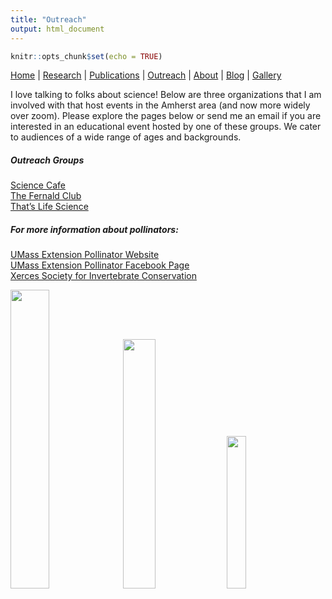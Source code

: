 ```yaml
---
title: "Outreach"
output: html_document
---
```


```r
knitr::opts_chunk$set(echo = TRUE)
```

[Home](index.html)  |  [Research](research.html)  |  [Publications](pubs.html)  |  [Outreach](outreach.html)  |  [About](about.html) | [Blog](blog.html) | [Gallery](gallery.html)

I love talking to folks about science! Below are three organizations that I am involved with that host events in the Amherst area (and now more widely over zoom). Please explore the pages below or send me an email if you are interested in an educational event hosted by one of these groups. We cater to audiences of a wide range of ages and backgrounds. 

##### Outreach Groups <br/>
[Science Cafe](https://oebsciencecafe.org/) <br/>
[The Fernald Club](https://www.fernaldclub.org/home) <br/>
[That's Life Science](http://thatslifesci.com/) <br/>

##### For more information about pollinators: <br/>
[UMass Extension Pollinator Website](https://ag.umass.edu/resources/pollinators) <br/>
[UMass Extension Pollinator Facebook Page](https://www.facebook.com/UMassExtPollinators) <br/>
[Xerces Society for Invertebrate Conservation](https://www.xerces.org/)

<img src="images/IMG_3560.JPG" width="35%"> <img src="images/IMG_6434.JPG" width="32%"> <img src="images/Fernald.png" width="25%"> 








